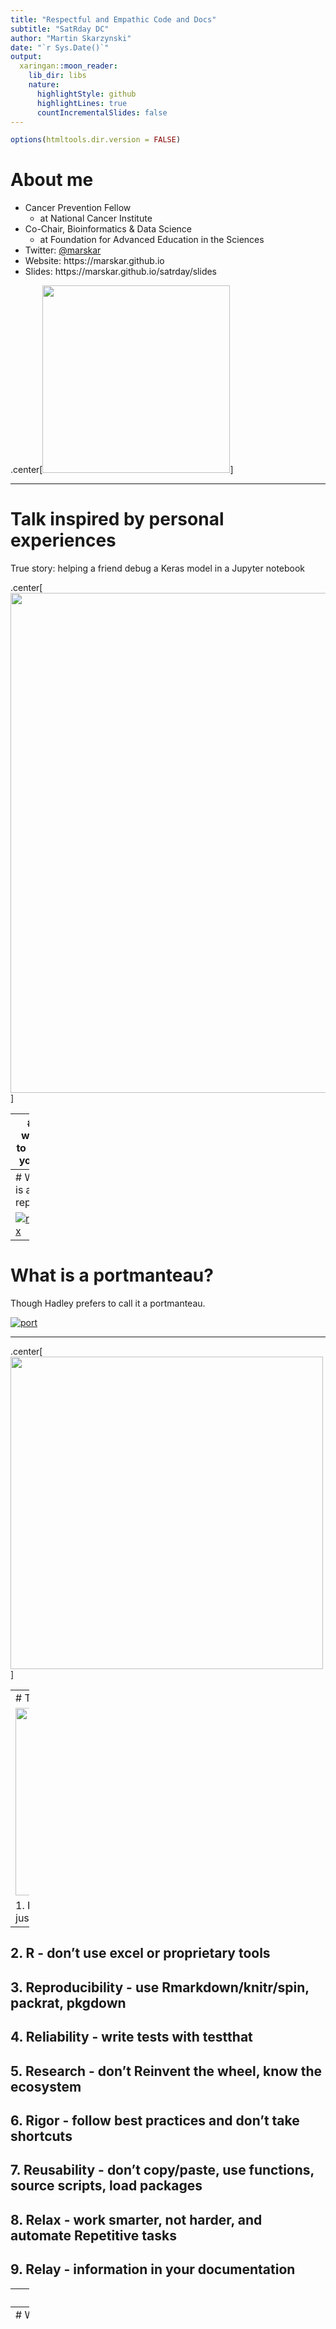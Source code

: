 ```yaml
---
title: "Respectful and Empathic Code and Docs"
subtitle: "SatRday DC"
author: "Martin Skarzynski"
date: "`r Sys.Date()`"
output:
  xaringan::moon_reader:
    lib_dir: libs
    nature:
      highlightStyle: github
      highlightLines: true
      countIncrementalSlides: false
---
```


```r
options(htmltools.dir.version = FALSE)
```

# About me

- Cancer Prevention Fellow 
  - at National Cancer Institute
- Co-Chair, Bioinformatics & Data Science
  - at Foundation for Advanced Education in the Sciences
- Twitter: [@marskar](https://twitter.com/marskar)
- Website: https://marskar.github.io
- Slides: https://marskar.github.io/satrday/slides

.center[<img src='https://pbs.twimg.com/profile_images/1031975007214346245/vp0tsDy5_400x400.jpg' width='300px'></img>]

---

# Talk inspired by personal experiences

True story: helping a friend debug a Keras model in a Jupyter notebook

.center[<img src='nb720.gif' width='800px'></img>]


---
# I want to help you...

but you're not making it easy.

Unleash the Jerry Maguire GIF! (Popularized by Jennifer Bryan)
- [RStudio webinar](https://resources.rstudio.com/webinars/help-me-help-you-creating-reproducible-examples-jenny-bryan)
-  [rOpenSci Community Call 2017](https://speakerdeck.com/jennybc/reprex-help-me-help-you)
- [reprex package docs](https://reprex.tidyverse.org/)

![Jerry Maguire GIF](https://media.giphy.com/media/uRb2p09vY8lEs/giphy.gif) 


---
# What is a reprex?

[![reprex](reprex.png)](https://twitter.com/romain_francois/status/530011023743655936)


---
# What is a portmanteau?

Though Hadley prefers to call it a portmanteau.

[![port](port.png)](https://twitter.com/hadleywickham/status/530168226684993537)

---


.center[<a href="https://twitter.com/DynamicWebPaige/status/1071072962634280960"><img src='punny.png' width='500px'></img></a>]

---
# The 9 Rs of Really Rocking R projects

<a href="https://commons.wikimedia.org/wiki/File:R_logo.svg#/media/File:R_logo.svg"><img src="https://upload.wikimedia.org/wikipedia/commons/thumb/1/1b/R_logo.svg/1200px-R_logo.svg.png" width="300px"></a>

1. Reprexes - in documentation, not just for solving problems!
--

2. R - don't use excel or proprietary tools
--

3. Reproducibility - use Rmarkdown/knitr/spin, packrat, pkgdown
--

4. Reliability - write tests with testthat
--

5. Research - don't Reinvent the wheel, know the ecosystem
--

6. Rigor - follow best practices and don't take shortcuts
--

7. Reusability - don't copy/paste, use functions, source scripts, load packages
--

8. Relax - work smarter, not harder, and automate Repetitive tasks
--

9. Relay - information in your documentation
--

---
# Minimal packages

.center[<a href="https://twitter.com/WeAreRLadies/status/1067861737137823744"><img src='minimal_pkg.png' width='500px'></img></a>]
by [Charlotte Wickham aka CVWickham](https://twitter.com/CVWickham)

---
# Write a package from scratch
by [Hilary Parker aka hspter](https://twitter.com/hspter)

.center[<a href="https://hilaryparker.com/2014/04/29/writing-an-r-package-from-scratch/"><img src='scratch.png' width='800px'></img></a>]

---
# Tools 1: `usethis`

.center[<a href="https://usethis.r-lib.org/"><img src='usethis.png' width='800px'></img></a>]

---
# Tools 2: `testthat`

.center[<a href="https://github.com/r-lib/testthat#testthat-"><img src='testthat.png' width='800px'></img></a>]

---
# Tools 3: `roxygen2` & `devtools`

.center[<a href="https://rawgit.com/rstudio/cheatsheets/master/package-development.pdf"><img src='devtools.png' width='800px'></img></a>]

---
# How to follow-along 1: [Binder](https://mybinder.org/)

.center[<a href="https://mybinder.org/"><img src='https://user-images.githubusercontent.com/1510968/34175153-b8a79162-e4fb-11e7-81fe-c4794bc53442.png' width='800px'></img></a>]

---
# How to follow-along 2: [RStudio Binder](https://github.com/binder-examples/r_with_python#r--python-binder-example)

.center[<a href="https://mybinder.org/v2/gh/marskar/r_with_python/master?urlpath=rstudio"><img src='rstudio_binder.png' width='800px'></img></a>]

[My example RStudio Binder](https://mybinder.org/v2/gh/marskar/r_with_python/master?urlpath=rstudio)

---
# How to follow-along 3: [RStudio Cloud](https://rstudio.cloud/)

.center[<a href="https://rstudio.cloud/"><img src='https://i.ytimg.com/vi/U-pLWJO6-P4/maxresdefault.jpg' width='800px'></img></a>]

[My example RStudio Cloud project](https://rstudio.cloud/project/97375)

---
# How to follow-along 4: [GitHub](https://github.com/)

.center[<a href="https://github.com/"><img src='https://marketplace-cdn.atlassian.com/files/images/cec44feb-0b1b-4fe3-936d-67a51a1fe28e.png' width='800px'></img></a>]

---
# Minimal package demo

.center[<a href="https://github.com/marskar/respect"><img src='demo.png' width='800px'></img></a>]

---
# Minimal package [gist](https://gist.github.com/marskar/ce0e2277733313afb1cc8ccfccab2bb2) 1: [Line 1](https://gist.github.com/marskar/ce0e2277733313afb1cc8ccfccab2bb2#file-setup-r-L1)

```r
#' ---
#' title: "How to set up a project - R script"
#' author: "Martin Skarzynki"
#' date: "`r Sys.Date()`"
#' output:
#'  html_document:
#'    keep_md: true
#' ---
#'
#' # Step 1: Create a package/project
#'
#' ### Install `usethis` if not already installed
if (!require(usethis)) install.packages('usethis')
#'
#' ### Create a new package called `respect`
#'
usethis::create_package('respect')
#'
#' New project will open, copy this script there
```

---
# Minimal package [gist](https://gist.github.com/marskar/ce0e2277733313afb1cc8ccfccab2bb2) 2: [Line 21](https://gist.github.com/marskar/ce0e2277733313afb1cc8ccfccab2bb2#file-setup-r-L21)

```r
#' # Step 2: Set up version control and GitHub
#'
#' ### Set up git
usethis::use_git()
#'
#' Git pane in RStudio is available after a restart
#'
#' Pull and Push are unavailable for now
#'
#' ### Set up git user.name and user.email
#'
usethis::use_git_config(user.name = "Martin Skarzynski", user.email = "myemail@example.com")
usethis::use_git_config()
#' ### Get a GitHub Personal Access Token (PAT)
usethis::browse_github_pat()
#' ### Add the PAT to .Renviron,
#'
#' e.g. GITHUB_PAT=8c70fd8419398999c9ac5bacf3192882193cadf2
#'
usethis::edit_r_environ()
```

---
# Minimal package [gist](https://gist.github.com/marskar/ce0e2277733313afb1cc8ccfccab2bb2) 3: [Line 46](https://gist.github.com/marskar/ce0e2277733313afb1cc8ccfccab2bb2#file-setup-r-L46)

```r
#' ### View DESCRIPTION defaults
usethis::use_description_defaults()
#' ### Edit DESCRIPTION title, name, and description
usethis::use_description(
  fields = list(Title = "Code and Docs that Respect People",
                `Authors@R` = 'person("Martin", "Skarzynski", email = "myemail@example.com", role = c("aut", "cre"))',
                Description = 'This R Package demonstrates examples of best practices. It can save time and make life easier for you, future you, and others.',
                Suggests = 'usethis, testthat, knitr, rmarkdown, devtools'
))
#' ### Add a license, e.g. MIT
usethis::use_mit_license(name = 'Martin Skarzynski')
#' ### Connect to github
usethis::use_github(protocol = 'https')
#' Check github to see your DESCRIPTION there
#'
#' ### Add a readme
usethis::use_readme_md()
```

---
# Minimal package [gist](https://gist.github.com/marskar/ce0e2277733313afb1cc8ccfccab2bb2) 4: [Line 76](https://gist.github.com/marskar/ce0e2277733313afb1cc8ccfccab2bb2#file-setup-r-L76)

```r
#' # Step 3: write r code or move exist scripts to r folder
#'
#' ### create an r script in the r/ folder
usethis::use_r('respect')
#'
#' ### use rstudio shortcut to add roxygen skeleton
#' - windows/linux: ctrl+shift+alt+r
#' - mac: cmd+shift+alt+r
#' - [all shortcuts](https://support.rstudio.com/hc/en-us/articles/200711853-keyboard-shortcuts)
#' fill in @param, @return, and add at least one example under @examples
#'
#' # Step 4: document functions with roxygen2 or devtools
#'
#' ### install `devtools` if not already installed
if (!require(devtools)) install.packages('devtools')
#' ### update namespace and create a `man` directory with an `.rd` file for each function
devtools::document()
```

---
# Minimal package [gist](https://gist.github.com/marskar/ce0e2277733313afb1cc8ccfccab2bb2) 5: [Line 94](https://gist.github.com/marskar/ce0e2277733313afb1cc8ccfccab2bb2#file-setup-r-L94)

```r
#' # Step 5: Create unit tests to make sure your code works
#' ### Install `testhat` if not already installed
if (!require(testthat)) install.packages('testthat')
#' ### Create `testhat` infrastructure
usethis::use_testthat()
#' ### Create a `testhat` unit test
usethis::use_test('respect')
#' ### Run the test suite (ok, it's just one test)
devtools::test()
#'
#' # Step 6: Check if package is ready to share
devtools::check()
```

---
# Minimal package [gist](https://gist.github.com/marskar/ce0e2277733313afb1cc8ccfccab2bb2) 6: [Line 106](https://gist.github.com/marskar/ce0e2277733313afb1cc8ccfccab2bb2#file-setup-r-L106)


If your packages passes the check,
just commit and push to github. 

Finally, install and test your package.

```r
#' ### Test that the package is installable
devtools::install_github('marskar/respect')
library(respect)
#' ### Test that the package works as expected
respect::respect('you')
```

--
```r
> respect::respect('you')
[1] "I respect you"
```

--
Congratulations! You did it!

---

background-image: url("pkg_dev.png")
background-position: center
background-size: contain

--
#  usethis, testthat, roxygen2 & devtools!



---
# Thanks for listening!


Let's 
- show that we care and respect each other's time
- leverage the great tools awesome people have made
- work and learn out in the open together!

Happy to take questions afterwards! Or just tweet at me!
[![marskar_twitter](marskar.png)](https://twitter.com/marskar)

